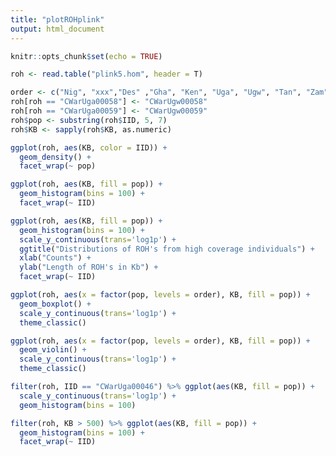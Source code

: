 ---
title: "plotROHplink"
output: html_document
---

```{r setup, include=FALSE}
knitr::opts_chunk$set(echo = TRUE)
```

```{r}
roh <- read.table("plink5.hom", header = T)

order <- c("Nig", "xxx","Des" ,"Gha", "Ken", "Uga", "Ugw", "Tan", "Zam", "Zim", "Nam")
roh[roh == "CWarUga00058"] <- "CWarUgw00058"
roh[roh == "CWarUga00059"] <- "CWarUgw00059"
roh$pop <- substring(roh$IID, 5, 7)
roh$KB <- sapply(roh$KB, as.numeric)

ggplot(roh, aes(KB, color = IID)) +
  geom_density() +
  facet_wrap(~ pop)

ggplot(roh, aes(KB, fill = pop)) +
  geom_histogram(bins = 100) +
  facet_wrap(~ IID)

ggplot(roh, aes(KB, fill = pop)) +
  geom_histogram(bins = 100) +
  scale_y_continuous(trans='log1p') +
  ggtitle("Distributions of ROH's from high coverage individuals") +
  xlab("Counts") +
  ylab("Length of ROH's in Kb") +
  facet_wrap(~ IID)

ggplot(roh, aes(x = factor(pop, levels = order), KB, fill = pop)) +
  geom_boxplot() +
  scale_y_continuous(trans='log1p') +
  theme_classic()

ggplot(roh, aes(x = factor(pop, levels = order), KB, fill = pop)) +
  geom_violin() +
  scale_y_continuous(trans='log1p') +
  theme_classic()

filter(roh, IID == "CWarUga00046") %>% ggplot(aes(KB, fill = pop)) +
  scale_y_continuous(trans='log1p') +
  geom_histogram(bins = 100)

filter(roh, KB > 500) %>% ggplot(aes(KB, fill = pop)) +
  geom_histogram(bins = 100) +
  facet_wrap(~ IID)
```

